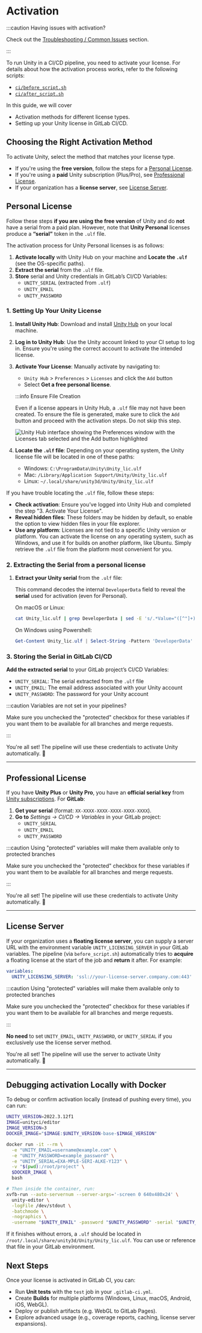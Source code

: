 
# Activation

:::caution Having issues with activation?

Check out the [Troubleshooting / Common Issues][common-issues] section.

:::

To run Unity in a CI/CD pipeline, you need to activate your license. For details about how the
activation process works, refer to the following scripts:

- [`ci/before_script.sh`](https://gitlab.com/game-ci/unity3d-gitlab-ci-example/-/blob/main/ci/before_script.sh)
- [`ci/after_script.sh`](https://gitlab.com/game-ci/unity3d-gitlab-ci-example/-/blob/main/ci/after_script.sh)

In this guide, we will cover

- Activation methods for different license types.
- Setting up your Unity license in GitLab CI/CD.

## Choosing the Right Activation Method

To activate Unity, select the method that matches your license type.

- If you're using the **free version**, follow the steps for a
  [Personal License](#personal-license).
- If you're using a **paid** Unity subscription (Plus/Pro), see
  [Professional License](#professional-license).
- If your organization has a **license server**, see [License Server](#license-server).

## Personal License

Follow these steps **if you are using the free version** of Unity and do **not** have a serial from
a paid plan. However, note that **Unity Personal** licenses produce a **“serial”** token in the
`.ulf` file.

The activation process for Unity Personal licenses is as follows:

1. **Activate locally** with Unity Hub on your machine and **Locate the `.ulf`** (see the
   OS-specific paths).
2. **Extract the serial** from the `.ulf` file.
3. **Store** serial and Unity credentials in GitLab’s CI/CD Variables:
   - `UNITY_SERIAL` (extracted from `.ulf`)
   - `UNITY_EMAIL`
   - `UNITY_PASSWORD`

### 1. Setting Up Your Unity License

1. **Install Unity Hub**: Download and install [Unity Hub](https://unity.com/download) on your local
   machine.
2. **Log in to Unity Hub**: Use the Unity account linked to your CI setup to log in. Ensure you're
   using the correct account to activate the intended license.
3. **Activate Your License**: Manually activate by navigating to:

   - `Unity Hub` > `Preferences` > `Licenses` and click the `Add` button
   - Select **Get a free personal license**.

   :::info Ensure File Creation

   Even if a license appears in Unity Hub, a `.ulf` file may not have been created. To ensure the
   file is generated, make sure to click the `Add` button and proceed with the activation steps. Do
   not skip this step.

   <img
     src={unityHubPreferencesLicensesAddButton}
     alt="Unity Hub interface showing the Preferences window with the Licenses tab selected and the Add button highlighted"
   />

4. **Locate the `.ulf` file**: Depending on your operating system, the Unity license file will be
   located in one of these paths:

   - Windows: `C:\ProgramData\Unity\Unity_lic.ulf`
   - Mac: `/Library/Application Support/Unity/Unity_lic.ulf`
   - Linux: `~/.local/share/unity3d/Unity/Unity_lic.ulf`

If you have trouble locating the `.ulf` file, follow these steps:

- **Check activation**: Ensure you’ve logged into Unity Hub and completed the step "3. Activate Your
  License".
- **Reveal hidden files**: These folders may be hidden by default, so enable the option to view
  hidden files in your file explorer.
- **Use any platform**: Licenses are not tied to a specific Unity version or platform. You can
  activate the license on any operating system, such as Windows, and use it for builds on another
  platform, like Ubuntu. Simply retrieve the `.ulf` file from the platform most convenient for you.

### 2. Extracting the Serial from a personal license

1. **Extract your Unity serial** from the `.ulf` file:

   This command decodes the internal `DeveloperData` field to reveal the **serial** used for
   activation (even for Personal).

   On macOS or Linux:

   ```bash
   cat Unity_lic.ulf | grep DeveloperData | sed -E 's/.*Value="([^"]+)".*/\1/' | base64 --decode
   ```

   On Windows using Powershell:

   ```powershell
   Get-Content Unity_lic.ulf | Select-String -Pattern 'DeveloperData' | ForEach-Object { $_ -replace '.*Value="([^"]+)".*', '$1' } | [System.Convert]::FromBase64String($_)
   ```

### 3. Storing the Serial in GitLab CI/CD

**Add the extracted serial** to your GitLab project’s CI/CD Variables:

- `UNITY_SERIAL`: The serial extracted from the `.ulf` file
- `UNITY_EMAIL`: The email address associated with your Unity account
- `UNITY_PASSWORD`: The password for your Unity account

:::caution Variables are not set in your pipelines?

Make sure you unchecked the "protected" checkbox for these variables if you want them to be
available for all branches and merge requests.

:::

You're all set! The pipeline will use these credentials to activate Unity automatically. 🎉

---

## Professional License

If you have **Unity Plus** or **Unity Pro**, you have an **official serial key** from
[Unity subscriptions](https://id.unity.com/en/subscriptions). For **GitLab**:

1. **Get your serial** (format: `XX-XXXX-XXXX-XXXX-XXXX-XXXX`).
2. **Go to** _Settings → CI/CD → Variables_ in your GitLab project:
   - `UNITY_SERIAL`
   - `UNITY_EMAIL`
   - `UNITY_PASSWORD`

:::caution Using "protected" variables will make them available only to protected branches

Make sure you unchecked the "protected" checkbox for these variables if you want them to be
available for all branches and merge requests.

:::

You're all set! The pipeline will use these credentials to activate Unity automatically. 🎉

---

## License Server

If your organization uses a **floating license server**, you can supply a server URL with the
environment variable `UNITY_LICENSING_SERVER` in your GitLab variables. The pipeline (via
`before_script.sh`) automatically tries to **acquire** a floating license at the start of the job
and **return** it after. For example:

```yaml
variables:
  UNITY_LICENSING_SERVER: 'ssl://your-license-server.company.com:443'
```

:::caution Using "protected" variables will make them available only to protected branches

Make sure you unchecked the "protected" checkbox for these variables if you want them to be
available for all branches and merge requests.

:::

**No need** to set `UNITY_EMAIL`, `UNITY_PASSWORD`, or `UNITY_SERIAL` if you exclusively use the
license server method.

You're all set! The pipeline will use the server to activate Unity automatically. 🎉

---

## Debugging activation Locally with Docker

To debug or confirm activation locally (instead of pushing every time), you can run:

```bash
UNITY_VERSION=2022.3.12f1
IMAGE=unityci/editor
IMAGE_VERSION=3
DOCKER_IMAGE="$IMAGE:$UNITY_VERSION-base-$IMAGE_VERSION"

docker run -it --rm \
  -e "UNITY_EMAIL=username@example.com" \
  -e "UNITY_PASSWORD=example_password" \
  -e "UNITY_SERIAL=EXA-MPLE-SERI-ALKE-Y123" \
  -v "$(pwd):/root/project" \
  $DOCKER_IMAGE \
  bash

# Then inside the container, run:
xvfb-run --auto-servernum --server-args='-screen 0 640x480x24' \
  unity-editor \
  -logFile /dev/stdout \
  -batchmode \
  -nographics \
  -username "$UNITY_EMAIL" -password "$UNITY_PASSWORD" -serial "$UNITY_SERIAL"
```

If it finishes without errors, a `.ulf` should be located in
`/root/.local/share/unity3d/Unity/Unity_lic.ulf`. You can use or reference that file in your GitLab
environment.

## Next Steps

Once your license is activated in GitLab CI, you can:

- Run **Unit tests** with the `test` job in your `.gitlab-ci.yml`.
- Create **Builds** for multiple platforms (Windows, Linux, macOS, Android, iOS, WebGL).
- Deploy or publish artifacts (e.g. WebGL to GitLab Pages).
- Explore advanced usage (e.g., coverage reports, caching, license server expansions).

[common-issues]: /docs/troubleshooting/common-issues
